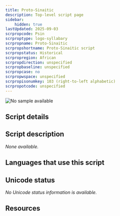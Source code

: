 ```yaml
---
title: Proto-Sinaitic
description: Top-level script page
sidebar:
    hidden: true
lastUpdated: 2025-09-03
scrpropcode: Psin
scrproptype: logo-syllabary
scrpropname: Proto-Sinaitic
scrpropshortname: Proto-Sinaitic script
scrpropstatus: Historical
scrpropregion: African
scrpropdirection: unspecified
scrpropbaseline: unspecified
scrpropcase: no
scrpropwspace: unspecified
scrpropisonumkey: 103 (right-to-left alphabetic)
scrpropotcode: unspecified
---
```



![No sample available](../images/nosample.png)



## Script details

<ScriptDetails />

## Script description

_None available._

## Languages that use this script

<WsList script='Psin' wsMax='5' />

## Unicode status

_No Unicode status information is available._

## Resources

<ScriptResources detailSummary='seemore' />

